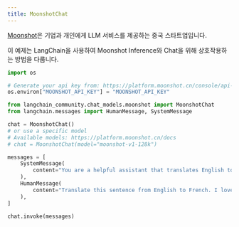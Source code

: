 ```yaml
---
title: MoonshotChat
---
```


[Moonshot](https://platform.moonshot.cn/)은 기업과 개인에게 LLM 서비스를 제공하는 중국 스타트업입니다.

이 예제는 LangChain을 사용하여 Moonshot Inference와 Chat을 위해 상호작용하는 방법을 다룹니다.

```python
import os

# Generate your api key from: https://platform.moonshot.cn/console/api-keys
os.environ["MOONSHOT_API_KEY"] = "MOONSHOT_API_KEY"
```

```python
from langchain_community.chat_models.moonshot import MoonshotChat
from langchain.messages import HumanMessage, SystemMessage
```

```python
chat = MoonshotChat()
# or use a specific model
# Available models: https://platform.moonshot.cn/docs
# chat = MoonshotChat(model="moonshot-v1-128k")
```

```python
messages = [
    SystemMessage(
        content="You are a helpful assistant that translates English to French."
    ),
    HumanMessage(
        content="Translate this sentence from English to French. I love programming."
    ),
]

chat.invoke(messages)
```